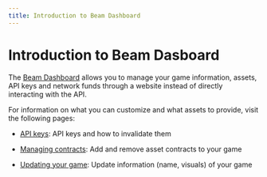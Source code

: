 ```yaml
---
title: Introduction to Beam Dashboard
---
```


# Introduction to Beam Dasboard

The [Beam Dashboard](https://dashboard.onbeam.com) allows you to manage your game information, assets, API keys and network funds through a website instead of directly interacting with the API.

For information on what you can customize and what assets to provide, visit the following pages:

- [API keys](/sdk/game/api-keys): API keys and how to invalidate them

- [Managing contracts](/sdk/game/managing-contracts): Add and remove asset contracts to your game

- [Updating your game](/sdk/game/updating-game): Update information (name, visuals) of your game

